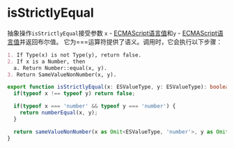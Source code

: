 # isStrictlyEqual

抽象操作`isStrictlyEqual`接受参数 `x` - [ECMAScript语言值](/utils/types#ecmascript-language-value)和`y` - [ECMAScript语言值](/utils/types#ecmascript-language-value)并返回布尔值。
它为===运算符提供了语义。调用时，它会执行以下步骤：

```md
1. If Type(x) is not Type(y), return false.
2. If x is a Number, then
  a. Return Number::equal(x, y).
3. Return SameValueNonNumber(x, y).
```

```ts
export function isStrictlyEqual(x: ESValueType, y: ESValueType): boolean {
  if(typeof x !== typeof y) return false;

  if(typeof x === 'number' && typeof y === 'number') {
    return numberEqual(x, y);
  }

  return sameValueNonNumber(x as Omit<ESValueType, 'number'>, y as Omit<ESValueType, 'number'>);
}
```
